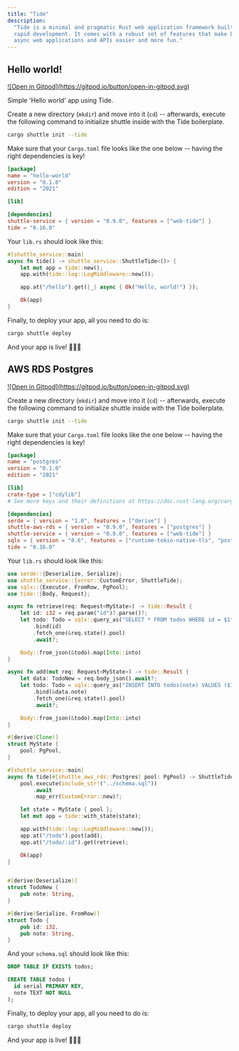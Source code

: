 ```yaml
---
title: "Tide"
description:
  "Tide is a minimal and pragmatic Rust web application framework built for
  rapid development. It comes with a robust set of features that make building
  async web applications and APIs easier and more fun."
---
```


## Hello world!

<a href="https://gitpod.io/#https://github.com/shuttle-hq/shuttle-examples/tree/main/tide/hello-world">
  ![Open in Gitpod](https://gitpod.io/button/open-in-gitpod.svg)
</a>

Simple 'Hello world' app using Tide.

Create a new directory (`mkdir`) and move into it (`cd`) -- afterwards, execute the following command to initialize shuttle inside with the Tide boilerplate.

```bash
cargo shuttle init --tide
```

Make sure that your `Cargo.toml` file looks like the one below -- having the right dependencies is key!

```toml Cargo.toml
[package]
name = "hello-world"
version = "0.1.0"
edition = "2021"

[lib]

[dependencies]
shuttle-service = { version = "0.9.0", features = ["web-tide"] }
tide = "0.16.0"
```
Your `lib.rs` should look like this:

```Rust lib.rs
#[shuttle_service::main]
async fn tide() -> shuttle_service::ShuttleTide<()> {
    let mut app = tide::new();
    app.with(tide::log::LogMiddleware::new());

    app.at("/hello").get(|_| async { Ok("Hello, world!") });

    Ok(app)
}
```

Finally, to deploy your app, all you need to do is:
```bash
cargo shuttle deploy
```

And your app is live! 🎉🎉🎉

## AWS RDS Postgres

<a href="https://gitpod.io/#https://github.com/shuttle-hq/shuttle-examples/tree/main/tide/postgres">
  ![Open in Gitpod](https://gitpod.io/button/open-in-gitpod.svg)
</a>

Create a new directory (`mkdir`) and move into it (`cd`) -- afterwards, execute the following command to initialize shuttle inside with the Tide boilerplate.

```bash
cargo shuttle init --tide
```

Make sure that your `Cargo.toml` file looks like the one below -- having the right dependencies is key!

```toml Cargo.toml
[package]
name = "postgres"
version = "0.1.0"
edition = "2021"

[lib]
crate-type = ["cdylib"]
# See more keys and their definitions at https://doc.rust-lang.org/cargo/reference/manifest.html

[dependencies]
serde = { version = "1.0", features = ["derive"] }
shuttle-aws-rds = { version = "0.9.0", features = ["postgres"] }
shuttle-service = { version = "0.9.0", features = ["web-tide"] }
sqlx = { version = "0.6", features = ["runtime-tokio-native-tls", "postgres"] }
tide = "0.16.0"
```

Your `lib.rs` should look like this:

```rust lib.rs
use serde::{Deserialize, Serialize};
use shuttle_service::{error::CustomError, ShuttleTide};
use sqlx::{Executor, FromRow, PgPool};
use tide::{Body, Request};

async fn retrieve(req: Request<MyState>) -> tide::Result {
    let id: i32 = req.param("id")?.parse()?;
    let todo: Todo = sqlx::query_as("SELECT * FROM todos WHERE id = $1")
        .bind(id)
        .fetch_one(&req.state().pool)
        .await?;

    Body::from_json(&todo).map(Into::into)
}

async fn add(mut req: Request<MyState>) -> tide::Result {
    let data: TodoNew = req.body_json().await?;
    let todo: Todo = sqlx::query_as("INSERT INTO todos(note) VALUES ($1) RETURNING id, note")
        .bind(&data.note)
        .fetch_one(&req.state().pool)
        .await?;

    Body::from_json(&todo).map(Into::into)
}

#[derive(Clone)]
struct MyState {
    pool: PgPool,
}

#[shuttle_service::main]
async fn tide(#[shuttle_aws_rds::Postgres] pool: PgPool) -> ShuttleTide<MyState> {
    pool.execute(include_str!("../schema.sql"))
        .await
        .map_err(CustomError::new)?;

    let state = MyState { pool };
    let mut app = tide::with_state(state);

    app.with(tide::log::LogMiddleware::new());
    app.at("/todo").post(add);
    app.at("/todo/:id").get(retrieve);

    Ok(app)
}


#[derive(Deserialize)]
struct TodoNew {
    pub note: String,
}

#[derive(Serialize, FromRow)]
struct Todo {
    pub id: i32,
    pub note: String,
}
```
And your `schema.sql` should look like this:

```sql schema.sql
DROP TABLE IF EXISTS todos;

CREATE TABLE todos (
  id serial PRIMARY KEY,
  note TEXT NOT NULL
);
```

Finally, to deploy your app, all you need to do is:
```bash
cargo shuttle deploy
```

And your app is live! 🎉🎉🎉
